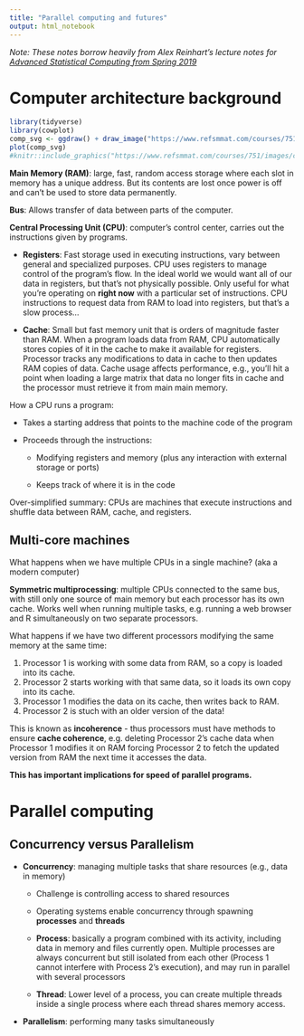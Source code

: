 ```yaml
---
title: "Parallel computing and futures"
output: html_notebook
---
```


_Note: These notes borrow heavily from Alex Reinhart's lecture notes for [Advanced Statistical Computing from Spring 2019](https://www.refsmmat.com/courses/751/index.html)_

# Computer architecture background

```r
library(tidyverse)
library(cowplot)
comp_svg <- ggdraw() + draw_image("https://www.refsmmat.com/courses/751/images/computer-arch.svg")
plot(comp_svg)
#knitr::include_graphics("https://www.refsmmat.com/courses/751/images/computer-arch.svg")
```

__Main Memory (RAM)__: large, fast, random access storage where each slot in memory has a unique address. But its contents are lost once power is off and can't be used to store data permanently. 

__Bus__: Allows transfer of data between parts of the computer.

__Central Processing Unit (CPU)__: computer's control center, carries out the instructions given by programs. 

+ __Registers__: Fast storage used in executing instructions, vary between general and specialized purposes. CPU uses registers to manage control of the program's flow. In the ideal world we would want all of our data in registers, but that's not physically possible. Only useful for what you're operating on __right now__ with a particular set of instructions. CPU instructions to request data from RAM to load into registers, but that's a slow process...

+ __Cache__: Small but fast memory unit that is orders of magnitude faster than RAM. When a program loads data from RAM, CPU automatically stores copies of it in the cache to make it available for registers. Processor tracks any modifications to data in cache to then updates RAM copies of data. Cache usage affects performance, e.g., you'll hit a point when loading a large matrix that data no longer fits in cache and the processor must retrieve it from main main memory. 

How a CPU runs a program:

+ Takes a starting address that points to the machine code of the program

+ Proceeds through the instructions:

  + Modifying registers and memory (plus any interaction with external storage or ports)
  
  + Keeps track of where it is in the code

Over-simplified summary: CPUs are machines that execute instructions and shuffle data between RAM, cache, and registers.

## Multi-core machines

What happens when we have multiple CPUs in a single machine? (aka a modern computer)

__Symmetric multiprocessing__: multiple CPUs connected to the same bus, with still only one source of main memory but each processor has its own cache. Works well when running multiple tasks, e.g. running a web browser and R simultaneously on two separate processors.

What happens if we have two different processors modifying the same memory at the same time:

1. Processor 1 is working with some data from RAM, so a copy is loaded into its cache.
2. Processor 2 starts working with that same data, so it loads its own copy into its cache.
3. Processor 1 modifies the data on its cache, then writes back to RAM. 
4. Processor 2 is stuch with an older version of the data!

This is known as __incoherence__ - thus processors must have methods to ensure __cache coherence__, e.g. deleting Processor 2's cache data when Processor 1 modifies it on RAM forcing Processor 2 to fetch the updated version from RAM the next time it accesses the data.

__This has important implications for speed of parallel programs.__

# Parallel computing

## Concurrency versus Parallelism

+ __Concurrency__: managing multiple tasks that share resources (e.g., data in memory)

  + Challenge is controlling access to shared resources
  
  + Operating systems enable concurrency through spawning __processes__ and __threads__
  
  + __Process__: basically a program combined with its activity, including data in memory and files currently open. Multiple processes are always concurrent but still isolated from each other (Process 1 cannot interfere with Process 2's execution), and may run in parallel with several processors
  
  + __Thread__: Lower level of a process, you can create multiple threads inside a single process where each thread shares memory access. 

+ __Parallelism__: performing many tasks simultaneously











